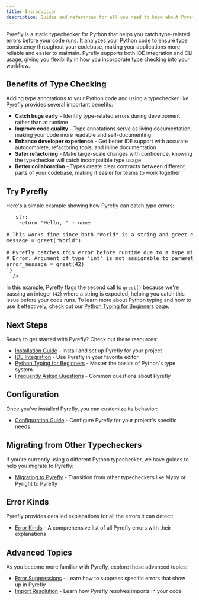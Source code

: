 ```yaml
---
title: Introduction
description: Guides and references for all you need to know about Pyrefly
---
```



Pyrefly is a static typechecker for Python that helps you catch type-related errors before your code runs. It analyzes your Python code to ensure type consistency throughout your codebase, making your applications more reliable and easier to maintain. Pyrefly supports both IDE integration and CLI usage, giving you flexibility in how you incorporate type checking into your workflow.

## Benefits of Type Checking

Adding type annotations to your Python code and using a typechecker like Pyrefly provides several important benefits:

- **Catch bugs early** - Identify type-related errors during development rather than at runtime
- **Improve code quality** - Type annotations serve as living documentation, making your code more readable and self-documenting
- **Enhance developer experience** - Get better IDE support with accurate autocomplete, refactoring tools, and inline documentation
- **Safer refactoring** - Make large-scale changes with confidence, knowing the typechecker will catch incompatible type usage
- **Better collaboration** - Types create clear contracts between different parts of your codebase, making it easier for teams to work together

## Try Pyrefly

Here's a simple example showing how Pyrefly can catch type errors:

<pre>
  <TryPyreflyBrowserOnly
    sampleFilename="getting_started.py"
    isCodeSnippet={true}
    codeSample={`# Example: Basic Type Checking

def greet(name: str) -> str:
    return "Hello, " + name

# This works fine since both "World" is a string and greet expects a string
message = greet("World")

# Pyrefly catches this error before runtime due to a type misatch between 42 and "str"
# Error: Argument of type 'int' is not assignable to parameter of type 'str'
error_message = greet(42)
`}
  />
</pre>

In this example, Pyrefly flags the second call to `greet()` because we're passing an integer (`42`) where a string is expected, helping you catch this issue before your code runs. To learn more about Python typing and how to use it effectively, check out our [Python Typing for Beginners](python-typing-for-beginners) page.

## Next Steps

Ready to get started with Pyrefly? Check out these resources:

- [Installation Guide](../installation) - Install and set up Pyrefly for your project
- [IDE Integration](../IDE) - Use Pyrefly in your favorite editor
- [Python Typing for Beginners](../python-typing-for-beginners) - Master the basics of Python's type system
- [Frequently Asked Questions](../pyrefly-faq) - Common questions about Pyrefly

## Configuration

Once you've installed Pyrefly, you can customize its behavior:

- [Configuration Guide](../configuration) - Configure Pyrefly for your project's specific needs

## Migrating from Other Typecheckers

If you're currently using a different Python typechecker, we have guides to help you migrate to Pyrefly:

- [Migrating to Pyrefly](../migrating-to-pyrefly) - Transition from other typecheckers like Mypy or Pyright to Pyrefly

## Error Kinds

Pyrefly provides detailed explanations for all the errors it can detect:

- [Error Kinds](../error-kinds) - A comprehensive list of all Pyrefly errors with their explanations

## Advanced Topics

As you become more familiar with Pyrefly, explore these advanced topics:

- [Error Suppressions](../error-suppresions) - Learn how to suppress specific errors that show up in Pyrefly
- [Import Resolution](../import-resolution) - Learn how Pyrefly resolves imports in your code
